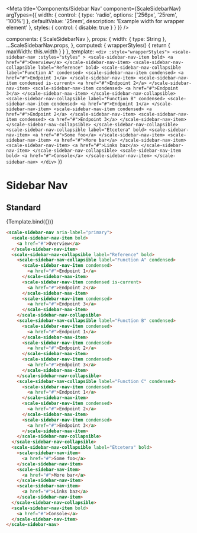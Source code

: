 
<Meta
  title='Components/Sidebar Nav'
  component={ScaleSidebarNav}
  argTypes={{
    width: {
      control: {
        type: 'radio',
        options: ['256px', '25rem', '100%']
      },
      defaultValue: '25rem',
      description: 'Example width for wrapper element'
    },
    styles: {
      control: { disable: true }
    }
  }}
/>

  components: { ScaleSidebarNav },
  props: {
    width: { type: String },
    ...ScaleSidebarNav.props,
  },
  computed: {
    wrapperStyles() {
      return {
        maxWidth: this.width
      }
    }
  },
  template: `
    <div :style="wrapperStyles">
      <scale-sidebar-nav
        :styles="styles"
      >
        <scale-sidebar-nav-item bold>
          <a href="#">Overview</a>
        </scale-sidebar-nav-item>
        <scale-sidebar-nav-collapsible label="Reference" bold>
          <scale-sidebar-nav-collapsible label="Function A" condensed>
            <scale-sidebar-nav-item condensed>
              <a href="#">Endpoint 1</a>
            </scale-sidebar-nav-item>
            <scale-sidebar-nav-item condensed is-current>
              <a href="#">Endpoint 2</a>
            </scale-sidebar-nav-item>
            <scale-sidebar-nav-item condensed>
              <a href="#">Endpoint 3</a>
            </scale-sidebar-nav-item>
          </scale-sidebar-nav-collapsible>
          <scale-sidebar-nav-collapsible label="Function B" condensed>
            <scale-sidebar-nav-item condensed>
              <a href="#">Endpoint 1</a>
            </scale-sidebar-nav-item>
            <scale-sidebar-nav-item condensed>
              <a href="#">Endpoint 2</a>
            </scale-sidebar-nav-item>
            <scale-sidebar-nav-item condensed>
              <a href="#">Endpoint 3</a>
            </scale-sidebar-nav-item>
          </scale-sidebar-nav-collapsible>
        </scale-sidebar-nav-collapsible>
        <scale-sidebar-nav-collapsible label="Etcetera" bold>
          <scale-sidebar-nav-item>
            <a href="#">Some foo</a>
          </scale-sidebar-nav-item>
          <scale-sidebar-nav-item>
            <a href="#">More bar</a>
          </scale-sidebar-nav-item>
          <scale-sidebar-nav-item>
            <a href="#">Links baz</a>
          </scale-sidebar-nav-item>
        </scale-sidebar-nav-collapsible>
        <scale-sidebar-nav-item bold>
          <a href="#">Console</a>
        </scale-sidebar-nav-item>
      </scale-sidebar-nav>
    </div>
  `
})

# Sidebar Nav

## Standard

<Preview withSource="none">
  <Story name='Standard'>
    {Template.bind({})}
  </Story>
</Preview>

<Props story='Standard' />

```html
<scale-sidebar-nav aria-label="primary">
  <scale-sidebar-nav-item bold>
    <a href="#">Overview</a>
  </scale-sidebar-nav-item>
  <scale-sidebar-nav-collapsible label="Reference" bold>
    <scale-sidebar-nav-collapsible label="Function A" condensed>
      <scale-sidebar-nav-item condensed>
        <a href="#">Endpoint 1</a>
      </scale-sidebar-nav-item>
      <scale-sidebar-nav-item condensed is-current>
        <a href="#">Endpoint 2</a>
      </scale-sidebar-nav-item>
      <scale-sidebar-nav-item condensed>
        <a href="#">Endpoint 3</a>
      </scale-sidebar-nav-item>
    </scale-sidebar-nav-collapsible>
    <scale-sidebar-nav-collapsible label="Function B" condensed>
      <scale-sidebar-nav-item condensed>
        <a href="#">Endpoint 1</a>
      </scale-sidebar-nav-item>
      <scale-sidebar-nav-item condensed>
        <a href="#">Endpoint 2</a>
      </scale-sidebar-nav-item>
      <scale-sidebar-nav-item condensed>
        <a href="#">Endpoint 3</a>
      </scale-sidebar-nav-item>
    </scale-sidebar-nav-collapsible>
    <scale-sidebar-nav-collapsible label="Function C" condensed>
      <scale-sidebar-nav-item condensed>
        <a href="#">Endpoint 1</a>
      </scale-sidebar-nav-item>
      <scale-sidebar-nav-item condensed>
        <a href="#">Endpoint 2</a>
      </scale-sidebar-nav-item>
      <scale-sidebar-nav-item condensed>
        <a href="#">Endpoint 3</a>
      </scale-sidebar-nav-item>
    </scale-sidebar-nav-collapsible>
  </scale-sidebar-nav-collapsible>
  <scale-sidebar-nav-collapsible label="Etcetera" bold>
    <scale-sidebar-nav-item>
      <a href="#">Some foo</a>
    </scale-sidebar-nav-item>
    <scale-sidebar-nav-item>
      <a href="#">More bar</a>
    </scale-sidebar-nav-item>
    <scale-sidebar-nav-item>
      <a href="#">Links baz</a>
    </scale-sidebar-nav-item>
  </scale-sidebar-nav-collapsible>
  <scale-sidebar-nav-item bold>
    <a href="#">Console</a>
  </scale-sidebar-nav-item>
</scale-sidebar-nav>
```
